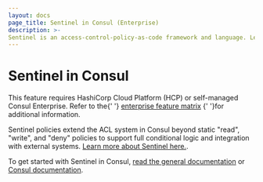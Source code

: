 ```yaml
---
layout: docs
page_title: Sentinel in Consul (Enterprise)
description: >-
Sentinel is an access-control-policy-as-code framework and language. Learn how Consul can use Sentinel policies to extend the ACL system's capabilities and further secure your clusters by controlling key-value (KV) store write access.
---
```


# Sentinel in Consul

<EnterpriseAlert>
  This feature requires
  HashiCorp Cloud Platform (HCP) or self-managed Consul Enterprise.
  Refer to the{' '}
  <a href="/docs/enterprise#consul-enterprise-feature-availability">enterprise feature matrix</a>
  {' '}for additional information.
</EnterpriseAlert>

Sentinel policies extend the ACL system in Consul beyond static "read", "write",
and "deny" policies to support full conditional logic and integration with
external systems. [Learn more about Sentinel here.](https://docs.hashicorp.com/sentinel/concepts/).

To get started with Sentinel in Consul,
[read the general documentation](https://docs.hashicorp.com/sentinel/consul/) or
[Consul documentation](/docs/agent/sentinel).
